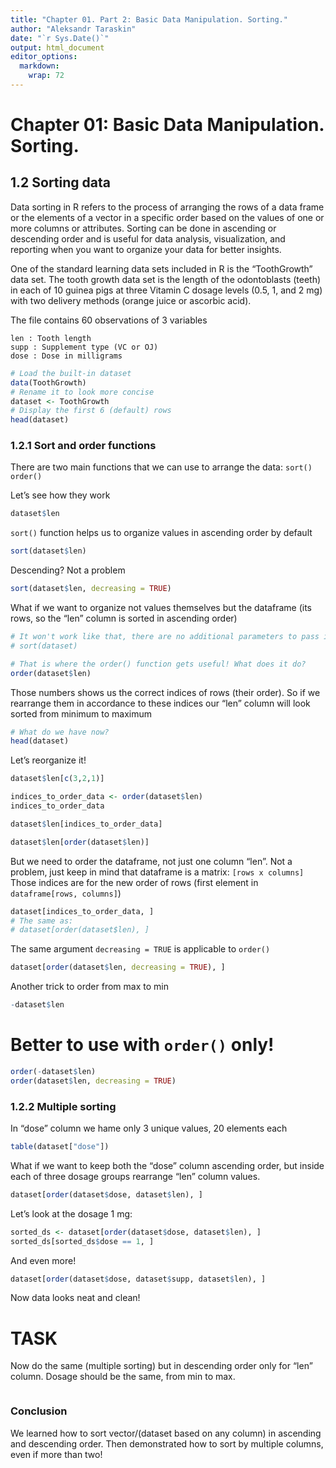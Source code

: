 ```yaml
---
title: "Chapter 01. Part 2: Basic Data Manipulation. Sorting."
author: "Aleksandr Taraskin"
date: "`r Sys.Date()`"
output: html_document
editor_options: 
  markdown: 
    wrap: 72
---
```


# Chapter 01: Basic Data Manipulation. Sorting.

## 1.2 Sorting data

Data sorting in R refers to the process of arranging the rows of a data frame or the elements of a vector in a specific order based on the values of one or more columns or attributes. Sorting can be done in ascending or descending order and is useful for data analysis, visualization, and reporting when you want to organize your data for better insights.


One of the standard learning data sets included in R is the “ToothGrowth” data set. The tooth growth data set is the length of the odontoblasts (teeth) in each of 10 guinea pigs at three Vitamin C dosage levels (0.5, 1, and 2 mg) with two delivery methods (orange juice or ascorbic acid).

The file contains 60 observations of 3 variables

    len : Tooth length
    supp : Supplement type (VC or OJ)
    dose : Dose in milligrams


```r
# Load the built-in dataset
data(ToothGrowth)
# Rename it to look more concise
dataset <- ToothGrowth
# Display the first 6 (default) rows
head(dataset)
```

### 1.2.1 Sort and order functions

There are two main functions that we can use to arrange the data:
`sort()`
`order()`

Let's see how they work
```r
dataset$len
```
`sort()` function helps us to organize values in ascending order by default
```r
sort(dataset$len)
```

Descending? Not a problem
```r
sort(dataset$len, decreasing = TRUE)
```


What if we want to organize not values themselves but the dataframe (its rows, so the "len" column is sorted in ascending order)
```r
# It won't work like that, there are no additional parameters to pass in sort() function, like column to sort
# sort(dataset)

# That is where the order() function gets useful! What does it do?
order(dataset$len)
```

Those numbers shows us the correct indices of rows (their order). So if we rearrange them in accordance to these indices our "len" column will look sorted from minimum to maximum
```r
# What do we have now?
head(dataset)
```
Let's reorganize it!
```r
dataset$len[c(3,2,1)]
```
```r
indices_to_order_data <- order(dataset$len)
indices_to_order_data
```
```r
dataset$len[indices_to_order_data]
```
```r
dataset$len[order(dataset$len)]
```
But we need to order the dataframe, not just one column "len".
Not a problem, just keep in mind that dataframe is a matrix: `[rows x columns]`
Those indices are for the new order of rows (first element in `dataframe[rows, columns]`)

```r
dataset[indices_to_order_data, ]
# The same as: 
# dataset[order(dataset$len), ]
```

The same argument `decreasing = TRUE` is applicable to `order()`

```r
dataset[order(dataset$len, decreasing = TRUE), ]
```


Another trick to order from max to min

```r
-dataset$len
```
################################################################################
# Better to use with `order()` only!
################################################################################
```r
order(-dataset$len)
order(dataset$len, decreasing = TRUE)
```

### 1.2.2 Multiple sorting
In "dose" column we hame only 3 unique values, 20 elements each
```r
table(dataset["dose"])
```

What if we want to keep both the "dose" column ascending order, but inside each of three dosage groups rearrange "len" column values.

```r
dataset[order(dataset$dose, dataset$len), ]
```

Let's look at the dosage 1 mg:

```r
sorted_ds <- dataset[order(dataset$dose, dataset$len), ]
sorted_ds[sorted_ds$dose == 1, ]
```

And even more!

```r
dataset[order(dataset$dose, dataset$supp, dataset$len), ]
```

Now data looks neat and clean!


################################################################################
# TASK
################################################################################

Now do the same (multiple sorting) but in descending order only for "len" column. Dosage should be the same, from min to max.

```r

```


### Conclusion 

We learned how to sort vector/(dataset based on any column) in ascending and descending order. Then demonstrated how to sort by multiple columns, even if more than two!


